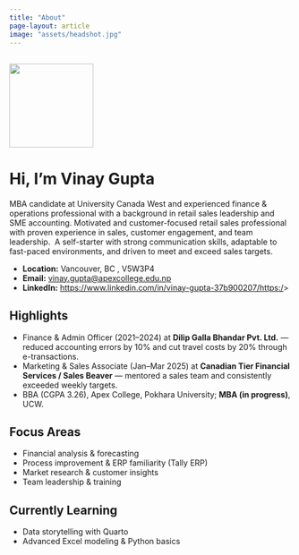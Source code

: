 ```yaml
---
title: "About"
page-layout: article
image: "assets/headshot.jpg"
---
```


![](assets/headshot.jpg){width="150"}
---

## 

# Hi, I’m Vinay Gupta

MBA candidate at University Canada West and experienced finance & operations professional with a background in retail sales leadership and SME accounting. Motivated and customer-focused retail sales professional with proven experience in sales, customer engagement, and team leadership.  A self-starter with strong communication skills, adaptable to fast-paced environments, and driven to meet and exceed sales targets.

-   **Location:** Vancouver, BC , V5W3P4\
-   **Email:** [vinay.gupta\@apexcollege.edu.np](mailto:vinay.gupta@apexcollege.edu.np){.email}\
-   **LinkedIn:** [https://www.linkedin.com/in/vinay-gupta-37b900207/https:/](https://www.linkedin.com/in/vinay-gupta-37b900207/)\>



## Highlights

-   Finance & Admin Officer (2021–2024) at **Dilip Galla Bhandar Pvt. Ltd.** — reduced accounting errors by 10% and cut travel costs by 20% through e-transactions.
-   Marketing & Sales Associate (Jan–Mar 2025) at **Canadian Tier Financial Services / Sales Beaver** — mentored a sales team and consistently exceeded weekly targets.
-   BBA (CGPA 3.26), Apex College, Pokhara University; **MBA (in progress)**, UCW.


## Focus Areas

-   Financial analysis & forecasting\
-   Process improvement & ERP familiarity (Tally ERP)\
-   Market research & customer insights\
-   Team leadership & training

## Currently Learning

-   Data storytelling with Quarto\
-   Advanced Excel modeling & Python basics